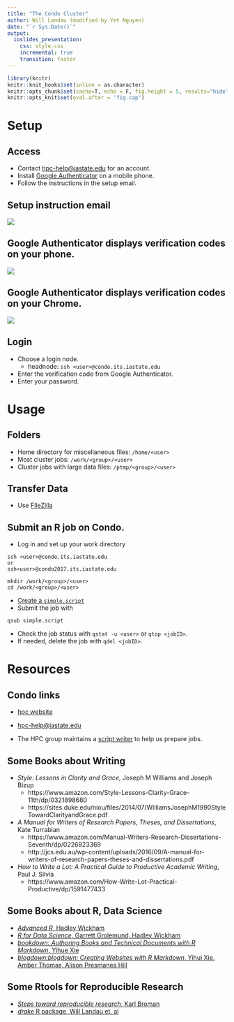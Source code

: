 ```yaml
---
title: "The Condo Cluster"
author: Will Landau (modified by Yet Nguyen)
date: "`r Sys.Date()`"
output: 
  ioslides_presentation:
    css: style.css
    incremental: true
    transition: faster
---
```


```r
library(knitr)
knitr::knit_hooks$set(inline = as.character)
knitr::opts_chunk$set(cache=T, echo = F, fig.height = 5, results="hide", message=F, warning = F)
knitr::opts_knit$set(eval.after = 'fig.cap')
```

# Setup

## Access

- Contact [hpc-help@iastate.edu](hpc-help@iastate.edu) for an account. 
- Install [Google Authenticator](http://hpcgroup.public.iastate.edu/HPC/Condo/IGA.html) on a mobile phone.
- Follow the instructions in the setup email.

## Setup instruction email

![](config.png)

## Google Authenticator displays verification codes on your phone.

![](auth.jpg)


## Google Authenticator displays verification codes on your Chrome.

![](GAuthAddon.png)

## Login

- Choose a login node.
    - headnode: `ssh <user>@condo.its.iastate.edu`
    
- Enter the verification code from Google Authenticator.
- Enter your password.


# Usage

## Folders

- Home directory for miscellaneous files: `/home/<user>`
- Most cluster jobs: `/work/<group>/<user>`
- Cluster jobs with large data files: `/ptmp/<group>/<user>`


## Transfer  Data 

- Use [FileZilla](https://www.hpc.iastate.edu/guides/file-transfers) 



## Submit an R job on Condo.  

- Log in and set up your work directory

```
ssh <user>@condo.its.iastate.edu
or
ssh<user>@condo2017.its.iastate.edu
```

```
mkdir /work/<group>/<user>
cd /work/<group>/<user>
```

- [Create a `simple.script`](https://www.hpc.iastate.edu/guides/classroom-hpc-cluster/slurm-job-script-generator)
- Submit the job with 

`qsub simple.script`

- Check the job status with `qstat -u <user>` or `qtop <jobID> `.
- If needed, delete the job with `qdel <jobID>`.

# Resources

## Condo links

- [hpc website](https://www.hpc.iastate.edu/)

- [hpc-help@iastate.edu](hpc-help@iastate.edu)

- The HPC group maintains a [script writer](https://www.hpc.iastate.edu/guides/classroom-hpc-cluster/slurm-job-script-generator)
to help us prepare jobs.

## Some Books about Writing

- *Style: Lessons in Clarity and Grace*, Joseph M Williams and Joseph Bizup
    - https://www.amazon.com/Style-Lessons-Clarity-Grace-11th/dp/0321898680
    - https://sites.duke.edu/niou/files/2014/07/WilliamsJosephM1990StyleTowardClarityandGrace.pdf

- *A Manual for Writers of Research Papers, Theses, and Dissertations*, Kate Turrabian
    - https://www.amazon.com/Manual-Writers-Research-Dissertations-Seventh/dp/0226823369
    - http://jcs.edu.au/wp-content/uploads/2016/09/A-manual-for-writers-of-research-papers-theses-and-dissertations.pdf

- *How to Write a Lot: A Practical Guide to Productive Academic Writing*, Paul J. Silvia
    - https://www.amazon.com/How-Write-Lot-Practical-Productive/dp/1591477433

## Some Books about R, Data Science
- [*Advanced R*, Hadley Wickham](http://adv-r.had.co.nz/)
- [*R for Data Science*, Garrett Grolemund, Hadley Wickham](http://r4ds.had.co.nz/)
- [*bookdown: Authoring Books and Technical Documents with R Markdown*, Yihue Xie](https://bookdown.org/yihui/bookdown/)
- [*blogdown:blogdown: Creating Websites with R Markdown*, Yihui Xie, Amber Thomas, Alison Presmanes Hill](https://bookdown.org/yihui/blogdown/)

## Some Rtools for  Reproducible Research 

- [*Steps toward reproducible research*, Karl Broman](https://www.biostat.wisc.edu/~kbroman/presentations/steps2rr.pdf)
- [*drake* R package, Will Landau et. al](https://github.com/ropensci/drake)


